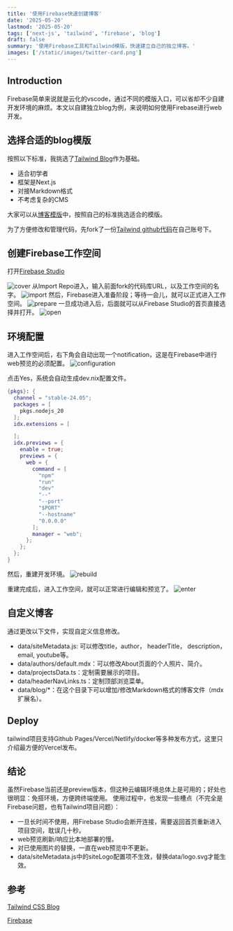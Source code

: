 ```yaml
---
title: '使用Firebase快速创建博客'
date: '2025-05-20'
lastmod: '2025-05-20'
tags: ['next-js', 'tailwind', 'firebase', 'blog']
draft: false
summary: '使用Firebase工具和Tailwind模版，快速建立自己的独立博客。'
images: ['/static/images/twitter-card.png']
---
```


## Introduction

Firebase简单来说就是云化的vscode，通过不同的模版入口，可以省却不少自建开发环境的麻烦。本文以自建独立blog为例，来说明如何使用Firebase进行web开发。

<TOCInline toc={props.toc} exclude="Introduction" />

## 选择合适的blog模版

按照以下标准，我挑选了[Tailwind Blog](https://vercel.com/templates/next.js/tailwind-css-starter-blog)作为基础。

- 适合初学者
- 框架是Next.js
- 对接Markdown格式
- 不考虑复杂的CMS

大家可以从[博客模版](https://vercel.com/templates?framework=next.js&type=blog)中，按照自己的标准挑选适合的模版。

为了方便修改和管理代码，先fork了一份[Tailwind github代码](https://github.com/timlrx/tailwind-nextjs-starter-blog)在自己账号下。

## 创建Firebase工作空间

打开[Firebase Studio](https://idx.google.com/)

![cover](/static/images/building-website/idx-cover.png)
从Import Repo进入，输入前面fork的代码库URL，以及工作空间的名字。
![import](/static/images/building-website/idx-import.png)
然后，Firebase进入准备阶段；等待一会儿，就可以正式进入工作空间。
![prepare](/static/images/building-website/idx-prepare.png)
一旦成功进入后，后面就可以从Firebase Studio的首页直接选择并打开。
![open](/static/images/building-website/idx-open.png)

## 环境配置

进入工作空间后，右下角会自动出现一个notification，这是在Firebase中进行web预览的必须配置。
![configuration](/static/images/building-website/idx-configuration.png)

点击Yes，系统会自动生成dev.nix配置文件。

```nix:.idx/dev.nix
{pkgs}: {
  channel = "stable-24.05";
  packages = [
    pkgs.nodejs_20
  ];
  idx.extensions = [

  ];
  idx.previews = {
    enable = true;
    previews = {
      web = {
        command = [
          "npm"
          "run"
          "dev"
          "--"
          "--port"
          "$PORT"
          "--hostname"
          "0.0.0.0"
        ];
        manager = "web";
      };
    };
  };
}
```

然后，重建开发环境。
![rebuild](/static/images/building-website/idx-rebuild.png)

重建完成后，进入工作空间，就可以正常进行编辑和预览了。
![enter](/static/images/building-website/idx-enter.png)

## 自定义博客

通过更改以下文件，实现自定义信息修改。

- data/siteMetadata.js: 可以修改title，author， headerTitle， description， email, youtube等。
- data/authors/default.mdx：可以修改About页面的个人照片、简介。
- data/projectsData.ts：定制需要展示的项目。
- data/headerNavLinks.ts：定制顶部浏览菜单。
- data/blog/\*：在这个目录下可以增加/修改Markdown格式的博客文件（mdx扩展名）。

## Deploy

tailwind项目支持Github Pages/Vercel/Netlify/docker等多种发布方式，这里只介绍最方便的Vercel发布。

## 结论

虽然Firebase当前还是preview版本，但这种云编辑环境总体上是可用的；好处也很明显：免搭环境，方便跨终端使用。
使用过程中，也发现一些槽点（不完全是Firebase问题，也有Tailwind项目问题）：

- 一旦长时间不使用，用Firebase Studio会断开连接，需要返回首页重新进入项目空间，耽误几十秒。
- web预览刷新/响应比本地部署的慢。
- 对已使用图片的替换，一直在web预览中不更新。
- data/siteMetadata.js中的siteLogo配置项不生效，替换data/logo.svg才能生效。

## 参考

[Tailwind CSS Blog](https://vercel.com/templates/next.js/tailwind-css-starter-blog)

[Firebase](https://firebase.google.com/docs/studio)
